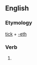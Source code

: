 ==English==

===Etymology===
[[tick]] + [[-eth]]

===Verb===
{{infl|en|verb form}}

# {{archaic third-person singular of|tick}}